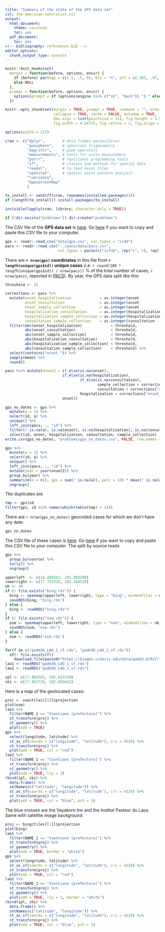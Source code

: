 ```yaml
---
title: "Summary of the state of the GPS data set"
csl: the-american-naturalist.csl
output:
  html_document:
    theme: cerulean
    toc: yes
  pdf_document:
    toc: yes
<!-- bibliography: references.bib -->
editor_options: 
  chunk_output_type: console
---
```


<!--
IMAGES:
Insert them with: ![alt text](image.png)
You can also resize them if needed: convert image.png -resize 50% image.png
If you want to center the image, go through HTML code:
<div style="text-align:center"><img src ="image.png"/></div>

REFERENCES:
For references: Put all the bibTeX references in the file "references.bib"
in the current folder and cite the references as @key or [@key] in the text.
Uncomment the bibliography field in the above header and put a "References"
title wherever you want to display the reference list.
-->

<style type="text/css">
.main-container {
  max-width: 1370px;
  margin-left: auto;
  margin-right: auto;
}
</style>

```r
knitr::knit_hooks$set(
  margin = function(before, options, envir) {
    if (before) par(mgp = c(1.5, .5, 0), bty = "n", plt = c(.105, .97, .13, .97))
    else NULL
  },
  prompt = function(before, options, envir) {
    options(prompt = if (options$engine %in% c("sh", "bash")) "$ " else "> ")
  })

knitr::opts_chunk$set(margin = TRUE, prompt = TRUE, comment = "", echo = FALSE,
                      collapse = TRUE, cache = FALSE, autodep = TRUE,
                      dev.args = list(pointsize = 11), fig.height = 3.5,
                      fig.width = 4.24725, fig.retina = 2, fig.align = "center")

options(width = 137)
```

```r
cran <- c("dplyr",        # data frames manipulation
          "geosphere",    # spherical trigonometry
          "magrittr",     # pipe operators
          "measurements", # tools for units measurement
          "purrr",        # functional programming tools
          "sf",           # classes and methods for spatial data
          "readxl",       # to read excel files
          "spatstat",     # spatial point pattern analysis
          "lubridate",
          "OpenStreetMap"
          )
```

```r
to_install <- setdiff(cran, rownames(installed.packages()))
if (length(to_install)) install.packages(to_install)
```

```r
invisible(lapply(cran, library, character.only = TRUE))
```

```r
if (!dir.exists("problems")) dir.create("problems")
```

The CSV file of the **GPS data set** is
[here](https://github.com/ecomore2/gps/blob/master/data/gps.csv). Go
[here](https://raw.githubusercontent.com/ecomore2/gps/master/data/gps.csv)
if you want to copy and paste this CSV file to your computer.

```r
gps <- readr::read_csv("data/gps.csv", col_types = "icdd")
pacs <- readr::read_csv("../pacs/data/pacs.csv",
                        col_types = paste(c("icfnD", rep("c", 5), rep("D", 4), rep("f", 3)), collapse = ""))
```

There are **`r nrow(gps)` coordinates** in this file from
**`r length(unique(gps$id))` unique cases** (i.e.
`r round(100 * length(unique(gps$id)) / nrow(pacs))` % of the total number of
cases, `r nrow(pacs)`, reported in
[PACS](https://ecomore2.github.io/pacs/summarize_data.html)). By year, the GPS
data split like this:

```r
threshold <- 15

corrections <- pacs %>% 
  mutate(onset_hospitalization             = as.integer(onset           - hospitalization),
         onset_consultation                = as.integer(onset           - consultation),
         onset_sample_collection           = as.integer(onset           - sample_collection),
         hospitalization_consultation      = as.integer(hospitalization - consultation),
         hospitalization_sample_collection = as.integer(hospitalization - sample_collection),
         consultation_sample_collection    = as.integer(consultation    - sample_collection)) %>% 
  filter(abs(onset_hospitalization)             < threshold,
         abs(onset_consultation)                < threshold,
         abs(onset_sample_collection)           < threshold,
         abs(hospitalization_consultation)      < threshold,
         abs(hospitalization_sample_collection) < threshold,
         abs(consultation_sample_collection)    < threshold) %>% 
  select(contains("onset_")) %>% 
  sapply(mean) %>% 
  round()

pacs %<>% mutate(onset2 = if_else(is.na(onset),
                          if_else(is.na(hospitalization),
                                  if_else(is.na(consultation),
                                          sample_collection + corrections["onset_sample_collection"],
                                          consultation + corrections["onset_consultation"]),
                                  hospitalization + corrections["onset_hospitalization"]),
                          onset))
```

```r
gps_no_dates <- gps %>% 
  mutate(a = 1) %>% 
  select(id, a) %>% 
  unique() %>% 
  left_join(pacs, ., "id") %>% 
  filter(! is.na(a), is.na(onset), is.na(hospitalization), is.na(consultation), is.na(sample_collection)) %>% 
  select(id, onset, hospitalization, consultation, sample_collection)
write.csv(gps_no_dates, "problems/gps_no_dates.csv", FALSE, row.names = FALSE)
```

```r
gps %>% 
  mutate(a = 1) %>% 
  select(id, a) %>% 
  unique() %>% 
  left_join(pacs, ., "id") %>% 
  mutate(year = year(onset2)) %>% 
  group_by(year) %>% 
  summarize(n = n(), gps = sum(! is.na(a)), perc = 100 * mean(! is.na(a))) %>% 
  ungroup()
```

The duplicates are

```r
tmp <- gps$id
filter(gps, id %in% names(which(table(tmp) > 1)))
```

There are `r nrow(gps_no_dates)` geocoded cases for which we don't have any
date:

```r
gps_no_dates
```

The CSV file of these cases is
[here](https://github.com/ecomore2/gps/blob/master/problems/gps_no_dates.csv). Go
[here](https://raw.githubusercontent.com/ecomore2/gps/master/problems/gps_no_dates.csv)
if you want to copy and paste this CSV file to your computer. The split by
source reads

```r
gps %>% 
  group_by(source) %>% 
  tally() %>% 
  ungroup()
```

```r
upperleft  <- c(18.484562, 101.983290)
lowerright <- c(17.753338, 103.164520)
nb <- 20
if (! file.exists("bing.rds")) {
  bing <- openmap(upperleft, lowerright, type = "bing", minNumTiles = nb)
  saveRDS(bing, "bing.rds")
} else {
  bing <- readRDS("bing.rds")
}
if (! file.exists("osm.rds")) {
  osm <- openmap(upperleft, lowerright, type = "osm", minNumTiles = nb)
  saveRDS(osm, "osm.rds")
} else {
  osm <- readRDS("osm.rds")
}
```

```r
for(f in c("gadm36_LAO_1_sf.rds", "gadm36_LAO_2_sf.rds"))
  if(! file.exists(f))
    download.file(paste0("https://biogeo.ucdavis.edu/data/gadm3.6/Rsf/", f), f)
lao1 <- readRDS("gadm36_LAO_1_sf.rds")
lao2 <- readRDS("gadm36_LAO_2_sf.rds")
```

```r
ipl <- c(17.962593, 102.615130)
vki <- c(17.965726, 102.605642)
```

Here is a map of the geolocated cases:

```r
proj <- osm$tiles[[1]]$projection
plot(osm)
lao1 %>%
  filter(NAME_1 == "Vientiane [prefecture]") %>% 
  st_transform(proj) %>% 
  st_geometry() %>% 
  plot(add = TRUE)
gps %>% 
  select(longitude, latitude) %>% 
  st_as_sf(coords = c("longitude", "latitude"), crs = 4326) %>% 
  st_transform(proj) %>% 
  plot(add = TRUE, col = "red")
lao2 %>%
  filter(NAME_1 == "Vientiane [prefecture]") %>% 
  st_transform(proj) %>% 
  st_geometry() %>% 
  plot(add = TRUE, lty = 3)
rbind(ipl, vki) %>% 
  data.frame() %>% 
  setNames(c("latitude", "longitude")) %>% 
  st_as_sf(coords = c("longitude", "latitude"), crs = 4326) %>% 
  st_transform(proj) %>% 
  plot(add = TRUE, col = "blue", pch = 3)
```

The blue crosses are the Vayakorn Inn and the Institut Pasteur du Laos. Same with
satellite image background:

```r
proj <- bing$tiles[[1]]$projection
plot(bing)
lao1 %>%
  filter(NAME_1 == "Vientiane [prefecture]") %>% 
  st_transform(proj) %>% 
  st_geometry() %>% 
  plot(add = TRUE, border = "white")
gps %>% 
  select(longitude, latitude) %>% 
  st_as_sf(coords = c("longitude", "latitude"), crs = 4326) %>% 
  st_transform(proj) %>% 
  plot(add = TRUE, col = "red")
lao2 %>%
  filter(NAME_1 == "Vientiane [prefecture]") %>% 
  st_transform(proj) %>% 
  st_geometry() %>% 
  plot(add = TRUE, lty = 3, border = "white")
rbind(ipl, vki) %>% 
  data.frame() %>% 
  setNames(c("latitude", "longitude")) %>% 
  st_as_sf(coords = c("longitude", "latitude"), crs = 4326) %>% 
  st_transform(proj) %>% 
  plot(add = TRUE, col = "blue", pch = 3)
```
